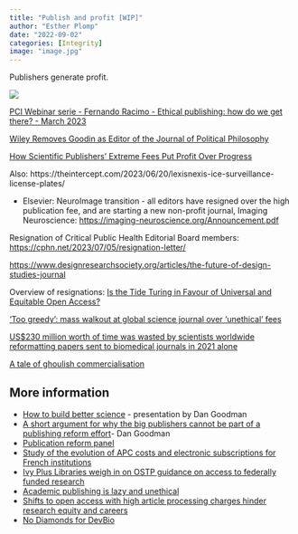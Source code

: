 ```yaml
---
title: "Publish and profit [WIP]"
author: "Esther Plomp"
date: "2022-09-02"
categories: [Integrity]
image: "image.jpg"
---
```


Publishers generate profit.

[![](images/image-373771131.png){fig-alt="#Elsevier profit is up! Now a margin of more than 37%:  The similarly profitable RELX surveillance section (\"risk\") is tightly coupled, which makes it impossible to know how much of Elsevier's revenue comes from publishing their 600k articles and how much from their 'data analytics' activities. Assuming all surveillance revenue is counted in the 'risk' section, the average Elsevier article is priced at US$5846 with a profit of US$2211."}](https://mastodon.social/@brembs/109982444462601139)

[PCI Webinar serie - Fernando Racimo - Ethical publishing: how do we get there? - March 2023](https://www.youtube.com/watch?v=TzLgGSNq0Wk)

[Wiley Removes Goodin as Editor of the Journal of Political Philosophy](https://dailynous.com/2023/04/27/wiley-removes-goodin-as-editor-of-the-journal-of-political-philosophy/)

[How Scientific Publishers' Extreme Fees Put Profit Over Progress](https://www.thenation.com/article/society/neuroimage-elsevier-editorial-board-journal-profit/)

Also: https://theintercept.com/2023/06/20/lexisnexis-ice-surveillance-license-plates/

-   Elsevier: NeuroImage transition - all editors have resigned over the high publication fee, and are starting a new non-profit journal, Imaging Neuroscience: <https://imaging-neuroscience.org/Announcement.pdf>

Resignation of Critical Public Health Editorial Board members: <https://cphn.net/2023/07/05/resignation-letter/>

[https://www.designresearchsociety.org/articles/the-future-of-design-studies-journal](https://urldefense.com/v3/__https:/www.designresearchsociety.org/articles/the-future-of-design-studies-journal__;!!PAKc-5URQlI!-mMetGASEY-MWXzTY-ineMybPS4I-SpoABDOun-Tu_ZVamMIcAW54BwcknMHIGcK6dMB2ESBow2DbH0QAWA$) 

Overview of resignations: [Is the Tide Turing in Favour of Universal and Equitable Open Access?](https://council.science/current/blog/universal-and-equitable-open-access/)

['Too greedy': mass walkout at global science journal over 'unethical' fees](https://www.theguardian.com/science/2023/may/07/too-greedy-mass-walkout-at-global-science-journal-over-unethical-fees)

[US\$230 million worth of time was wasted by scientists worldwide reformatting papers sent to biomedical journals in 2021 alone](https://www.nature.com/articles/d41586-023-01846-9)

[A tale of ghoulish commercialisation](https://www.openlibhums.org/news/656/)

## More information

-   [How to build better science](https://youtu.be/UYtcvzjmM_8?t=5192) - presentation by Dan Goodman
-   [A short argument for why the big publishers cannot be part of a publishing reform effort](https://neuromatch.social/@neuralreckoning/109977458632197766)- Dan Goodman
-   [Publication reform panel](https://www.youtube.com/watch?v=g27NmG2UUP0)
-   [Study of the evolution of APC costs and electronic subscriptions for French institutions](https://www.ouvrirlascience.fr/retrospective-and-prospective-study-of-the-evolution-of-apc-costs-and-electronic-subscriptions-for-french-institutions-2/)
-   [Ivy Plus Libraries weigh in on OSTP guidance on access to federally funded research](https://libraries.mit.edu/news/libraries-support-3/34036/)
-   [Academic publishing is lazy and unethical](https://www.spectator.co.uk/article/academic-publishing-is-lazy-and-unethical/)
-   [Shifts to open access with high article processing charges hinder research equity and careers](https://doi.org/10.1111/jbi.14697)
-   [No Diamonds for DevBio](https://stefanovianello.github.io/posts/2023/07/blog-post-5/)
